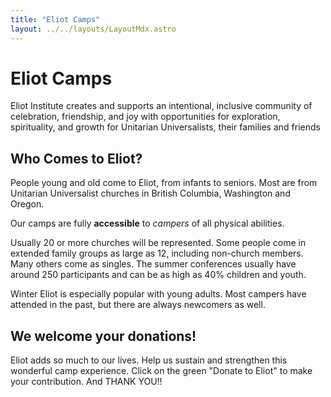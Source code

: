 ```yaml
---
title: "Eliot Camps"
layout: ../../layouts/LayoutMdx.astro
---
```


# Eliot Camps

Eliot Institute creates and supports an intentional, inclusive community of celebration, 
friendship, and joy with opportunities for exploration, spirituality, and growth 
for Unitarian Universalists, their families and friends 

## Who Comes to Eliot?

People young and old come to Eliot, from infants to seniors. Most are from Unitarian Universalist churches in 
British Columbia, Washington and Oregon.

Our camps are fully **accessible** to *campers* of all physical abilities.

Usually 20 or more churches will be represented. Some people come in extended family groups as large as 12, 
including non-church members. Many others come as singles. The summer conferences usually have around 250 
participants and can be as high as 40% children and youth. 

Winter Eliot is especially popular with young adults. Most campers have attended in the past, but there are always newcomers as well.

## We welcome your donations!

Eliot adds so much to our lives. Help us sustain and strengthen this wonderful camp experience. 
Click on the green "Donate to Eliot" to make your contribution. And THANK YOU!!